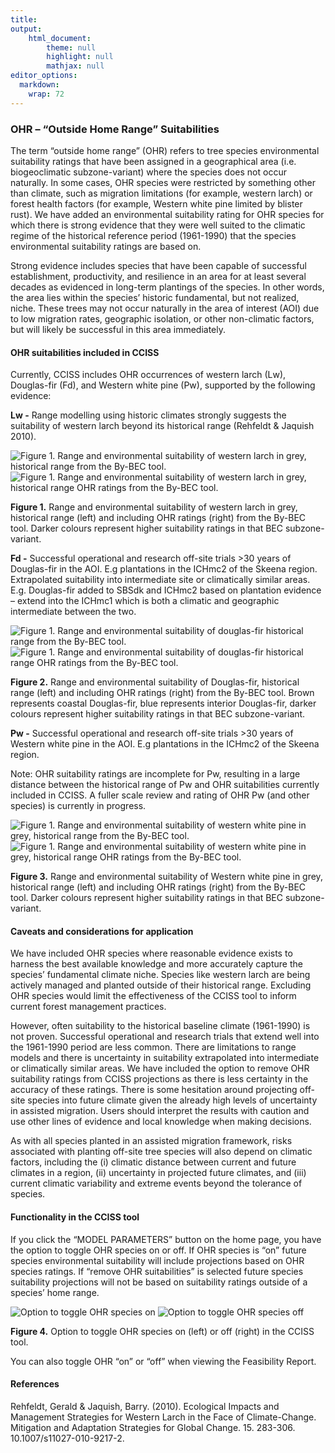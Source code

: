 ```yaml
---
title: 
output: 
    html_document:
        theme: null
        highlight: null
        mathjax: null
editor_options: 
  markdown: 
    wrap: 72
---
```


### OHR – “Outside Home Range” Suitabilities

The term “outside home range” (OHR) refers to tree species environmental
suitability ratings that have been assigned in a geographical area (i.e.
biogeoclimatic subzone-variant) where the species does not occur
naturally. In some cases, OHR species were restricted by something other
than climate, such as migration limitations (for example, western larch)
or forest health factors (for example, Western white pine limited by
blister rust). We have added an environmental suitability rating for OHR
species for which there is strong evidence that they were well suited to
the climatic regime of the historical reference period (1961-1990) that
the species environmental suitability ratings are based on.

Strong evidence includes species that have been capable of successful
establishment, productivity, and resilience in an area for at least
several decades as evidenced in long-term plantings of the species. In
other words, the area lies within the species’ historic fundamental, but
not realized, niche. These trees may not occur naturally in the area of
interest (AOI) due to low migration rates, geographic isolation, or
other non-climatic factors, but will likely be successful in this area
immediately.

#### OHR suitabilities included in CCISS

Currently, CCISS includes OHR occurrences of western larch (Lw),
Douglas-fir (Fd), and Western white pine (Pw), supported by the
following evidence:

**Lw -** Range modelling using historic climates strongly suggests the
suitability of western larch beyond its historical range (Rehfeldt &
Jaquish 2010).

<img src="Figure_Lw_Historic_Range.png" alt="Figure 1. Range and environmental suitability of western larch in grey, historical range from the By-BEC tool.  "/>
<img src="Figure_Lw_OHR.png" alt="Figure 1. Range and environmental suitability of western larch in grey, historical range OHR ratings from the By-BEC tool.  "/>

**Figure 1.** Range and environmental suitability of western larch in
grey, historical range (left) and including OHR ratings (right) from the
By-BEC tool. Darker colours represent higher suitability ratings in that
BEC subzone-variant.

**Fd -** Successful operational and research off-site trials \>30 years
of Douglas-fir in the AOI. E.g plantations in the ICHmc2 of the Skeena
region. Extrapolated suitability into intermediate site or climatically
similar areas. E.g. Douglas-fir added to SBSdk and ICHmc2 based on
plantation evidence – extend into the ICHmc1 which is both a climatic
and geographic intermediate between the two.

<img src="Figure_Fd_Historic_Range.png" alt="Figure 1. Range and environmental suitability of douglas-fir historical range from the By-BEC tool.  "/>
<img src="Figure_Fd_OHR.png" alt="Figure 1. Range and environmental suitability of douglas-fir historical range OHR ratings from the By-BEC tool.  "/>

**Figure 2.** Range and environmental suitability of Douglas-fir,
historical range (left) and including OHR ratings (right) from the
By-BEC tool. Brown represents coastal Douglas-fir, blue represents
interior Douglas-fir, darker colours represent higher suitability
ratings in that BEC subzone-variant.

**Pw -** Successful operational and research off-site trials \>30 years
of Western white pine in the AOI. E.g plantations in the ICHmc2 of the
Skeena region.

Note: OHR suitability ratings are incomplete for Pw, resulting in a
large distance between the historical range of Pw and OHR suitabilities
currently included in CCISS. A fuller scale review and rating of OHR Pw
(and other species) is currently in progress.

<img src="Figure_Pw_Historic_Range.png" alt="Figure 1. Range and environmental suitability of western white pine in grey, historical range from the By-BEC tool.  "/>
<img src="Figure_Pw_OHR.png" alt="Figure 1. Range and environmental suitability of western white pine in grey, historical range OHR ratings from the By-BEC tool.  "/>

**Figure 3.** Range and environmental suitability of Western white pine
in grey, historical range (left) and including OHR ratings (right) from
the By-BEC tool. Darker colours represent higher suitability ratings in
that BEC subzone-variant.

#### Caveats and considerations for application

We have included OHR species where reasonable evidence exists to harness
the best available knowledge and more accurately capture the species’
fundamental climate niche. Species like western larch are being actively
managed and planted outside of their historical range. Excluding OHR
species would limit the effectiveness of the CCISS tool to inform
current forest management practices.

However, often suitability to the historical baseline climate
(1961-1990) is not proven. Successful operational and research trials
that extend well into the 1961-1990 period are less common. There are
limitations to range models and there is uncertainty in suitability
extrapolated into intermediate or climatically similar areas. We have
included the option to remove OHR suitability ratings from CCISS
projections as there is less certainty in the accuracy of these ratings.
There is some hesitation around projecting off-site species into future
climate given the already high levels of uncertainty in assisted
migration. Users should interpret the results with caution and use other
lines of evidence and local knowledge when making decisions.

As with all species planted in an assisted migration framework, risks
associated with planting off-site tree species will also depend on
climatic factors, including the (i) climatic distance between current
and future climates in a region, (ii) uncertainty in projected future
climates, and (iii) current climatic variability and extreme events
beyond the tolerance of species.

#### Functionality in the CCISS tool

If you click the “MODEL PARAMETERS” button on the home page, you have
the option to toggle OHR species on or off. If OHR species is “on”
future species environmental suitability will include projections based
on OHR species ratings. If “remove OHR suitabilities” is selected future
species suitability projections will not be based on suitability ratings
outside of a species’ home range.

<img src="Figure_OHR_toggle_on.png" alt="Option to toggle OHR species on"/>
<img src="Figure_OHR_toggle_off.png" alt="Option to toggle OHR species off"/>

**Figure 4.** Option to toggle OHR species on (left) or off (right) in
the CCISS tool.

You can also toggle OHR "on" or "off" when viewing the Feasibility
Report.

#### References

Rehfeldt, Gerald & Jaquish, Barry. (2010). Ecological Impacts and
Management Strategies for Western Larch in the Face of Climate-Change.
Mitigation and Adaptation Strategies for Global Change. 15. 283-306.
10.1007/s11027-010-9217-2.
